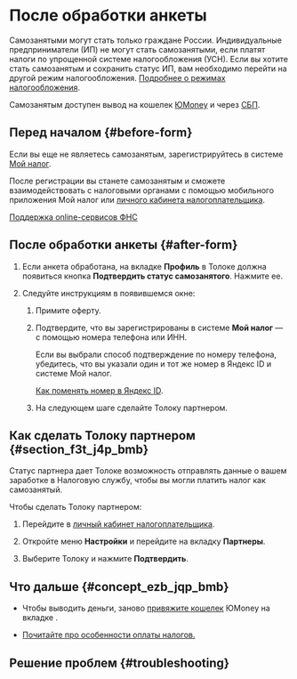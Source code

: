 
# После обработки анкеты

<Note mode="restriction" title="Внимание">

Самозанятыми могут стать только граждане России. Индивидуальные предприниматели (ИП) не могут стать самозанятыми, если платят налоги по упрощенной системе налогообложения (УСН). Если вы хотите стать самозанятым и сохранить статус ИП, вам необходимо перейти на другой режим налогообложения. [Подробнее о режимах налогообложения](https://www.nalog.ru/create_business/ul/in_progress/taxation_type_choice/).

Самозанятым доступен вывод на кошелек [ЮMoney](../pay/yoomoney) и через [СБП](../pay/sbp).

</Note>

## Перед началом {#before-form}

Если вы еще не являетесь самозанятым, зарегистрируйтесь в системе [Мой налог](https://npd.nalog.ru/app/).

После регистрации вы станете самозанятым и сможете взаимодействовать с налоговыми органами с помощью мобильного приложения Мой налог или [личного кабинета налогоплательщика](https://lknpd.nalog.ru/auth/login).

[Поддержка online-сервисов ФНС](https://www.nalog.ru/rn77/service/service_feedback/?service=3)

## После обработки анкеты {#after-form}

1. Если анкета обработана, на вкладке **Профиль** в Толоке должна появиться кнопка **Подтвердить статус самозанятого**. Нажмите ее.

1. Следуйте инструкциям в появившемся окне:

    1. Примите оферту.

    1. Подтвердите, что вы зарегистрированы в системе **Мой налог** — с помощью номера телефона или ИНН.

        <Note mode="note" title="Примечание">

        Если вы выбрали способ подтверждение по номеру телефона, убедитесь, что вы указали один и тот же номер в Яндекс ID и системе Мой налог.

        [Как поменять номер в Яндекс ID](https://yandex.ru/support/passport/authorization/phone.html#change).

        </Note>

    1. На следующем шаге сделайте Толоку партнером.

## Как сделать Толоку партнером {#section_f3t_j4p_bmb}

Статус партнера дает Толоке возможность отправлять данные о вашем заработке в Налоговую службу, чтобы вы могли платить налог как самозанятый.

Чтобы сделать Толоку партнером:

1. Перейдите в [личный кабинет налогоплательщика](https://lknpd.nalog.ru/auth/login).

1. Откройте меню **Настройки** и перейдите на вкладку **Партнеры**.

1. Выберите Толоку и нажмите **Подтвердить**.

## Что дальше {#concept_ezb_jqp_bmb}

- Чтобы выводить деньги, заново [привяжите кошелек](https://toloka.ai/tolokers/docs/web/pay/yoomoney.html) ЮMonеy на вкладке .

- [Почитайте про особенности оплаты налогов.](../pay-taxes)

## Решение проблем {#troubleshooting}

<RuSelfEmployedTroubles/>
